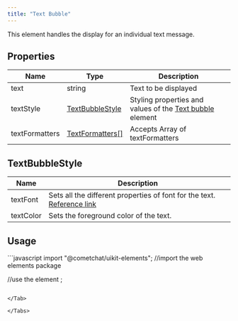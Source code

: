 ```yaml
---
title: "Text Bubble"
---
```


This element handles the display for an individual text message.

## Properties

| Name           | Type                                                              | Description                                                                                |
| -------------- | ----------------------------------------------------------------- | ------------------------------------------------------------------------------------------ |
| text           | string                                                            | Text to be displayed                                                                       |
| textStyle      | [TextBubbleStyle](/web-elements/text-bubble#textbubblestyle) | Styling properties and values of the [Text bubble](/web-elements/text-bubble) element |
| textFormatters | [TextFormatters\[\]](/web-shared/text-formatters)            | Accepts Array of textFormatters                                                            |

## TextBubbleStyle

| Name      | Description                                                                                                                     |
| --------- | ------------------------------------------------------------------------------------------------------------------------------- |
| textFont  | Sets all the different properties of font for the text. [Reference link](https://developer.mozilla.org/en-US/docs/Web/CSS/font) |
| textColor | Sets the foreground color of the text.                                                                                          |

## Usage

<Tabs>
<Tab title="JavaScript">
```javascript
import "@cometchat/uikit-elements"; //import the web elements package

//use the element
<cometchat-text-bubble text="Hey, there!!"></cometchat-text-bubble>;
```

</Tab>

</Tabs>
